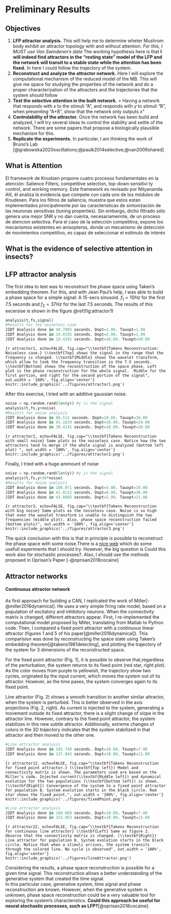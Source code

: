 # Preliminary Results

## Objectives
1. **LFP attractor analysis.** This will help me to determine wheter Mushrom body exhibit an attractor topology with and without attention. _For this, I MUST use Van Swinderen's data_ The working hypothesis here is that __I will indeed find attractors in the "resting state" model of the LFP and the network will transit to a stable state while the attention has been fixed.__ In here I could follow the trajectory of the system.
2. **Reconstruct and analyze the attractor network.** Here I will explore the computational mechanism of the reduced model of the MB.  This will give me space for studying the properties of the network and do a proper characterization of the attractors and the trajectories that the system should follow
3. **Test the selective attention in the built network.**
    > Having a network that responds with *x* to the stimuli "A", and responds with *y* to stimuli "B", when presenting "A+B", show that the network only outputs *x*"
4. **Controlability of the attractor.** Once the network has been build and analyzed, I will try several ideas to control the stability and settle of the network. There are some papers that propose a biologically plausible mechanism for this.
5. **Replicate the experiments.** In particular, I am thinking the work of Bruno's Lab [@grabowska2020oscillations;@paulk2014selective;@van2009shared]


## What is Attention

El framework de Knudsen propone cuatro procesos fundamentales en la atención: Salience Filters, competitive selection, top-down sensitivi ty control, and working memory.
Este framework es revisado por Nityananda. Allí, él analiza la evidencia que compete con cada uno de los módulos de Knudesen. Para los filtros de saliencia, muestra que estos estan implementados principalmente por las caracteristicas de sintonización de las neuronas sensitivas (tuning properties).  Sin embargo, dicho filtrado sólo genera una mejor SNR y no dan cuenta, necesariamennte, de un proceso de atencion selectiva.  Para el caso de la selección competitiva, expone los mecanismos existentes en anisopteros, donde un mecanismo de detección de movimientos competitivo, es capaz de seleccionar el estímulo de interés

## What is the evidence of selective attention in insects?

## LFP attractor analysis {#lfp-analysis1}
The first idea to test was to reconstruct the phase space using Taken's embedding theorem.  For this, and with Jean Paul's help, I was able to build a phase space for a simple signal: A 15-secs sinusoid. $f_1 = 10Hz$ for the first 7.5 seconds and $f_2 = 37Hz$ for the last 7.5 seconds.  The results of this excersise is shown in the figure \@ref(fig:attractor1)

```python
analysis(t,fs,signal)
#Results for the noiseless case
JIDT Analysis done in 40.7085 seconds. Dopt=3.00. Tauopt=1.00
JIDT Analysis done in 14.0192 seconds. Dopt=2.00. Tauopt=1.00
JIDT Analysis done in 18.4291 seconds. Dopt=10.00. Tauopt=50.00
```

```{r attractor1, echo=FALSE, fig.cap="\\textbf{Takens Reconstruction: Noiseless case.} \\textbf{Top} shows the signal in the range that the frequency is changed. \\textbf{Middle} shows the wavelet transform, which allow to look the frequency transition in the 7.5 seconds. \\textbf{Bottom} shows the reconstruction of the space phase. Left plot is the phase reconstruction for the whole signal.  Middle for the first portion, and right for the second portion of the signal", out.width = '100%', fig.align='center'}
knitr::include_graphics('../figures/attractor1.png')
```

After this exercise, I tried with an additive gaussian noise. 
```python
noise = np.random.rand(len(y)) #y is the signal
analysis(t,fs,y+noise)
#Results for noise analysis
JIDT Analysis done in 88.512 seconds. Dopt=10.00. Tauopt=18.00
JIDT Analysis done in 41.1819 seconds. Dopt=10.00. Tauopt=24.00
JIDT Analysis done in 38.4141 seconds. Dopt=10.00. Tauopt=20.00
```

```{r attractor2, echo=FALSE, fig.cap="\\textbf{Takens Reconstruction with small noise} Same plots as the noiseless case. Notice how the two attractors tend to merge if the whole signal is analyzed (bottom left plot) ", out.width = '100%', fig.align='center'}
knitr::include_graphics('../figures/attractor2.png')
```

Finally, I tried with a huge ammount of noise
```python
noise = np.random.rand(len(y)) #y is the signal
analysis(t,fs,y+30*noise)
#Results for noise analysis
JIDT Analysis done in 100.071 seconds. Dopt=4.00. Tauopt=29.00
JIDT Analysis done in 41.8212 seconds. Dopt=8.00. Tauopt=40.00
JIDT Analysis done in 43.8605 seconds. Dopt=5.00. Tauopt=21.00
```

```{r attractor3, echo=FALSE, fig.cap="\\textbf{Takens Reconstruction with big noise} Same plots as the noiseless case. Noise is so high that even the wavelet transform is unable to distinguish the two frequencies (middle plot). Also, phase space reconstruction failed (bottom plots)", out.width = '100%', fig.align='center'}
knitr::include_graphics('../figures/attractor3.png')
```

The quick conclusion with this is that in principle is possible to reconstruct the phase space with some noise.There is a [nice web](http://www.physics.emory.edu/faculty/weeks//research/tseries1.html) which do some usefull experiments that I should try.  However, the big question is Could this work also for stochastic processes?.  Also, I should use the methods proposed in Oprisan's Paper [-@oprisan2018cocaine]


## Attractor networks 

#### Continuous attractor network

As first approach for building a CAN, I replicated the work of Miller[-@miller2016dynamical]. He uses a very simple firing rate model, based on a population of excitatory and inhibitory neurons. When the connectivity matrix is changed, different attractors appear.
First, I re-implemented the computational model proposed by Miller, translating from Matlab to Python code.  Then, I compared a fixed point attractor with a continuous linear attractor (figures 1 and 5 of his paper[@miller2016dynamical]). This comparision was done by reconstructing the space state using Taken's embedding theorem[@takens1981detecting], and plotting the trajectory of the system for 3 dimensions of the reconstructed space.


For the fixed point attractor (Fig. 1), it is possible to observe that,regardless of the perturbation, the system returns to its fixed point (red star, right plot). As the color moves from purple to yellowish, the trajectory show two cycles, originated by the input current, which moves the system out of its attractor. However, as the time pases, the system converges again to its fixed point.

Line attractor (Fig. 2) shows a smooth transition to another similar attractor, when the system is perturbed.  This is better observed in the axis projections (Fig. 2, right). As current is injected to the system, generating a movement outside its fixed attractor, there is a slight change of slope in the attractor line. However, contrary to the fixed point attractor, the system stabilizes in this new subtle attractor.  Additionally, extreme changes of colors in the 3D trajectory indicates that the system stabilized in that attractor and then moved to the other one.

```python
#Line attractor analysis
JIDT Analysis done in 165.748 seconds. Dopt=10.00. Tauopt=7.00
JIDT Analysis done in 157.843 seconds. Dopt=10.00. Tauopt=21.00
```

```{r attractor12, echo=FALSE, fig.cap="\\textbf{Takens Reconstruction for fixed point attractor.} (\\textbf{Top left}) Model and connectivity matrix is shown. The parameters used are based on the Miller's code. Injected current(\\textbf{Middle left}) and dynamical evolution for the two populations (\\textbf{bottom left}) is shown. (\\textbf{Right}) Convergence of the system to a fixed point attractor for population B. System evolution starts in the black circle. Red star shows the fixed point.", out.width = '100%', fig.align='center'}
knitr::include_graphics('../figures/fixedPoint.png')
```

```python
#Line attractor analysis
JIDT Analysis done in 168.609 seconds. Dopt=10.00. Tauopt=7.00
JIDT Analysis done in 153.953 seconds. Dopt=10.00. Tauopt=21.00
```

```{r attractor22, echo=FALSE, fig.cap="\\textbf{Takens Reconstruction for continuous line attractor} \\textbf{Left} Same as figure 2. Observe that the connectivity matrix is changed. (\\textbf{Right}) Line attractor for population B. System evolution starts in the black circle. Notice that when a stimuli arrives, the system transits through the colored line. No cycle is observed", out.width = '100%', fig.align='center'}
knitr::include_graphics('../figures/lineAttractor.png')
```

Considering the results, a phase space reconstruction is possible for a given time signal.  This reconstruction allows a better understanding of the generative system that created the time signal.  
In this particular case, generative system, time signal and phase reconstruction are known.  However, when the generative system is unknown, phase space reconstruction could be a very valuable tool for exploring the system's characteristics. **Could this approach be useful for neural stochastic processes, such as LFP?**[@oprisan2018cocaine]. 
\newpage